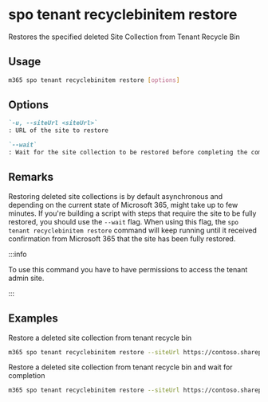 
# spo tenant recyclebinitem restore

Restores the specified deleted Site Collection from Tenant Recycle Bin

## Usage

```sh
m365 spo tenant recyclebinitem restore [options]
```

## Options

```md defintion-list
`-u, --siteUrl <siteUrl>`
: URL of the site to restore

`--wait`
: Wait for the site collection to be restored before completing the command
```

<Global />

## Remarks

Restoring deleted site collections is by default asynchronous and depending on the current state of Microsoft 365, might take up to few minutes. If you're building a script with steps that require the site to be fully restored, you should use the `--wait` flag. When using this flag, the `spo tenant recyclebinitem restore` command will keep running until it received confirmation from Microsoft 365 that the site has been fully restored.

:::info

To use this command you have to have permissions to access the tenant admin site.

:::
    
## Examples

Restore a deleted site collection from tenant recycle bin

```sh
m365 spo tenant recyclebinitem restore --siteUrl https://contoso.sharepoint.com/sites/team
```

Restore a deleted site collection from tenant recycle bin and wait for completion

```sh
m365 spo tenant recyclebinitem restore --siteUrl https://contoso.sharepoint.com/sites/team --wait
```
